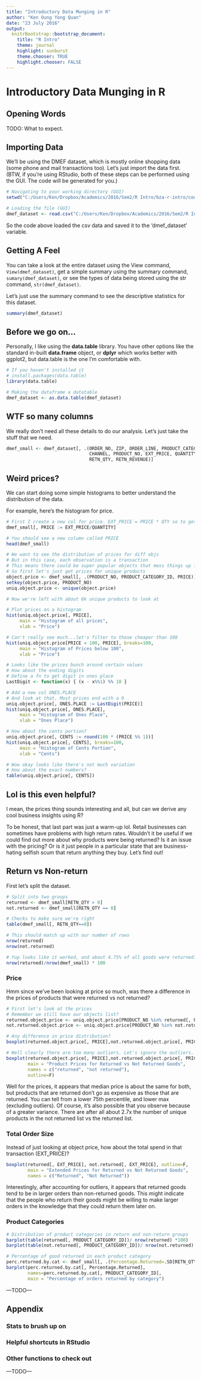 ```yaml
---
title: "Introductory Data Munging in R"
author: "Ken Oung Yong Quan"
date: "23 July 2016"
output:
  knitrBootstrap::bootstrap_document:
    title: "R Intro"
    theme: journal
    highlight: sunburst
    theme.chooser: TRUE
    highlight.chooser: FALSE
---
```

# Introductory Data Munging in R
## Opening Words
TODO: What to expect.

## Importing Data
We'll be using the DMEF dataset, which is mostly online shopping data (some phone and mail transactions too). Let's just import the data first. (BTW, if you're using RStudio, both of these steps can be performed using the GUI. The code will be generated for you.)
```r
# Navigating to your working directory (GUI)
setwd("C:/Users/Ken/Dropbox/Academics/2016/Sem2/R Intro/bza-r-intro/code")

# Loading the file (GUI)
dmef_dataset <- read.csv("C:/Users/Ken/Dropbox/Academics/2016/Sem2/R Intro/bza-r-intro/data/dmef_dataset.csv")
```

So the code above loaded the csv data and saved it to the 'dmef_dataset' variable. 

## Getting A Feel
You can take a look at the entire dataset using the View command, ```View(dmef_dataset)```, get a simple summary using the summary command, ```sumary(dmef_dataset)```, or see the types of data being stored using the str command, ```str(dmef_dataset)```. 

Let's just use the summary command to see the descriptive statistics for this dataset.

```r
summary(dmef_dataset)
```

## Before we go on...
Personally, I like using the **data.table** library. You have other options like the standard in-built **data.frame** object, or **dplyr** which works better with ggplot2, but data.table is the one I'm comfortable with.

```r
# If you haven't installed it
# install.packages(data.table)
library(data.table)

# Making the dataframe a datatable
dmef_dataset <- as.data.table(dmef_dataset)
```

## WTF so many columns
We really don't need all these details to do our analysis. Let's just take the stuff that we need.

```r
dmef_small <- dmef_dataset[, .(ORDER_NO, ZIP, ORDER_LINE, PRODUCT_CATEGORY_ID, 
                               CHANNEL, PRODUCT_NO, EXT_PRICE, QUANTITY, 
                               RETN_QTY, RETN_REVENUE)]
```

## Weird prices?
We can start doing some simple histograms to better understand the distribution of the data.

For example, here's the histogram for price.

```r
# First I create a new col for price. EXT_PRICE = PRICE * QTY so to get price..
dmef_small[, PRICE := EXT_PRICE/QUANTITY]

# You should see a new column called PRICE
head(dmef_small)

# We want to see the distribution of prices for diff objs
# But in this case, each observation is a transaction
# This means there could be super popular objects that mess things up for us
# So first let's just get prices for unique products
object.price <- dmef_small[, .(PRODUCT_NO, PRODUCT_CATEGORY_ID, PRICE)]
setkey(object.price, PRODUCT_NO)
uniq.object.price <- unique(object.price)

# Now we're left with about 6k unique products to look at

# Plot prices on a histogram
hist(uniq.object.price[, PRICE],
     main = "Histogram of all prices",
     xlab = "Price")

# Can't really see much...let's filter to those cheaper than 100
hist(uniq.object.price[PRICE < 100, PRICE], breaks=100,
     main = "Histogram of Prices below 100",
     xlab = "Price")

# Looks like the prices bunch around certain values
# How about the ending digits
# Define a fn to get digit in ones place
LastDigit <- function(x) { (x - x%%1) %% 10 }

# Add a new col ONES.PLACE
# And look at that. Most prices end with a 9
uniq.object.price[, ONES.PLACE := LastDigit(PRICE)] 
hist(uniq.object.price[, ONES.PLACE],
     main = "Histogram of Ones Place",
     xlab = "Ones Place")

# How about the cents portion?
uniq.object.price[, CENTS := round(100 * (PRICE %% 1))]
hist(uniq.object.price[, CENTS], breaks=100,
     main = "Histogram of Cents Portion",
     xlab = "Cents")

# Wow okay looks like there's not much variation
# How about the exact numbers?
table(uniq.object.price[, CENTS])
```

## Lol is this even helpful?
I mean, the prices thing sounds interesting and all, but can we derive any cool business insights using R? 

To be honest, that last part was just a warm-up lol. Retail businesses can sometimes have problems with high return rates. Wouldn't it be useful if we could find out more about why products were being returned? Is it an issue with the pricing? Or is it just people in a particular state that are business-hating selfish scum that return anything they buy. Let's find out!

## Return vs Non-return
First let's split the dataset.

```r
# Split into two groups
returned <- dmef_small[RETN_QTY > 0]
not.returned <- dmef_small[RETN_QTY == 0]

# Checks to make sure we're right
table(dmef_small[, RETN_QTY==0])

# This should match up with our number of rows
nrow(returned)
nrow(not.returned)

# Yup looks like it worked, and about 4.75% of all goods were returned?
nrow(returned)/nrow(dmef_small) * 100
```

### Price
Hmm since we've been looking at price so much, was there a difference in the prices of products that were returned vs not returned?

```r
# First let's look at the prices
# Remember we still have our objects list?
returned.object.price <- uniq.object.price[PRODUCT_NO %in% returned[, PRODUCT_NO]]
not.returned.object.price <- uniq.object.price[PRODUCT_NO %in% not.returned[, PRODUCT_NO]]

# Any difference in price distribution?
boxplot(returned.object.price[, PRICE],not.returned.object.price[, PRICE])

# Well clearly there are too many outliers. Let's ignore the outliers.
boxplot(returned.object.price[, PRICE],not.returned.object.price[, PRICE],
        main = "Product Prices for Returned vs Not Returned Goods",
        names = c("returned", "not returned"),
        outline=F)
```

Well for the prices, it appears that median price is about the same for both, but products that are returned don't go as expensive as those that are returned. You can tell from a lower 75th percentile, and lower max (excluding outliers). Of course, it's also possible that you observe because of a greater variance. There are after all about 2.7x the number of unique products in the not returned list vs the returned list.

### Total Order Size
Instead of just looking at object price, how about the total spend in that transaction (EXT_PRICE)?

```r
boxplot(returned[, EXT_PRICE], not.returned[, EXT_PRICE], outline=F,
        main = "Extended Prices for Returned vs Not Returned Goods",
        names = c("Returned", "Not Returned"))
```
Interestingly, after accounting for outliers, it appears that returned goods tend to be in larger orders than non-returned goods. This might indicate that the people who return their goods might be willing to make larger orders in the knowledge that they could return them later on.

### Product Categories
```r
# Distribution of product categories in return and non-return groups
barplot(table(returned[, PRODUCT_CATEGORY_ID])/ nrow(returned) *100)
barplot(table(not.returned[, PRODUCT_CATEGORY_ID])/ nrow(not.returned) *100)

# Percentage of good returned in each product category
perc.returned.by.cat <- dmef_small[, .(Percentage.Returned=.SD[RETN_QTY>0, .N]/.N*100), by=PRODUCT_CATEGORY_ID]
barplot(perc.returned.by.cat[, Percentage.Returned], 
        names=perc.returned.by.cat[, PRODUCT_CATEGORY_ID],
        main = "Percentage of orders returned by category")
```


---TODO---

## Appendix

### Stats to brush up on

### Helpful shortcuts in RStudio

### Other functions to check out

---TODO---